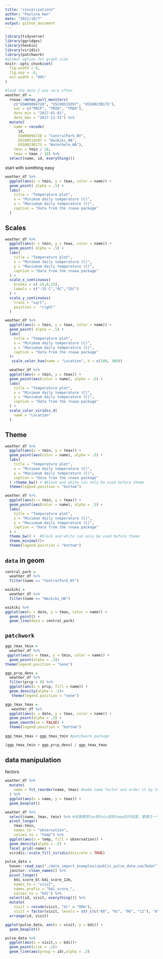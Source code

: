 ```yaml
---
title: "visualization2"
author: "Paulina Han"
date: "2021/10/7"
output: github_document
---
```


```r
library(tidyverse)
library(ggridges)
library(hexbin)
library(viridis)
library(patchwork)
#global option for graph size
knitr::opts_chunk$set(
  fig.width = 6,
  fig.asp = .6,
  out.width = "99%"
)
```

```r
#load the data I use very often
weather_df = 
  rnoaa::meteo_pull_monitors(
    c("USW00094728", "USC00519397", "USS0023B17S"),
    var = c("PRCP", "TMIN", "TMAX"), 
    date_min = "2017-01-01",
    date_max = "2017-12-31") %>%
  mutate(
    name = recode(
      id, 
      USW00094728 = "CentralPark_NY", 
      USC00519397 = "Waikiki_HA",
      USS0023B17S = "Waterhole_WA"),
    tmin = tmin / 10,
    tmax = tmax / 10) %>%
  select(name, id, everything())

```

start with somthing easy
```r
weather_df %>% 
  ggplot(aes(x = tmin, y = tmax, color = name)) + 
  geom_point( alpha = .5) + 
  labs(
    title = "Temperature plot",
    x = "Minimum daily temperature (C)",
    y = "Maxiumum daily temperature (C)",
    caption = "Data from the rnoaa package"
  )
```

## Scales

```r
weather_df %>% 
  ggplot(aes(x = tmin, y = tmax, color = name)) + 
  geom_point( alpha = .5) + 
  labs(
    title = "Temperature plot",
    x = "Minimum daily temperature (C)",
    y = "Maxiumum daily temperature (C)",
    caption = "Data from the rnoaa package"
  ) +
  scale_x_continuous(
    breaks = c(-15,0,15),
    labels = c("-15 C","0C","15C")
  ) +
  scale_y_continuous(
    trans = "sqrt",
    position =  "right"
  )
```

```r
weather_df %>% 
  ggplot(aes(x = tmin, y = tmax, color = name)) + 
  geom_point( alpha = .5) + 
  labs(
    title = "Temperature plot",
    x = "Minimum daily temperature (C)",
    y = "Maxiumum daily temperature (C)",
    caption = "Data from the rnoaa package"
  )+
   scale_color_hue(name = "Location", h = c(100, 300))
```




```r

  weather_df %>% 
  ggplot(aes(x = tmin, y = tmax)) + 
  geom_point(aes(color = name), alpha = .5) + 
  labs(
    title = "Temperature plot",
    x = "Minimum daily temperature (C)",
    y = "Maxiumum daily temperature (C)",
    caption = "Data from the rnoaa package"
  ) + 
  scale_color_viridis_d(
    name = "Location"
  )
```

## Theme

```r
weather_df %>% 
  ggplot(aes(x = tmin, y = tmax)) + 
  geom_point(aes(color = name), alpha = .5) + 
  labs(
    title = "Temperature plot",
    x = "Minimum daily temperature (C)",
    y = "Maxiumum daily temperature (C)",
    caption = "Data from the rnoaa package"
  ) +theme_bw() + #black and white can only be used before theme
  theme(legend.position = "bottom")
```
```r
weather_df %>% 
  ggplot(aes(x = tmin, y = tmax)) + 
  geom_point(aes(color = name), alpha = .5) + 
  labs(
    title = "Temperature plot",
    x = "Minimum daily temperature (C)",
    y = "Maxiumum daily temperature (C)",
    caption = "Data from the rnoaa package"
  ) +
  theme_bw() +  #black and white can only be used before theme 
  theme_minimal()+
  theme(legend.position = "bottom") 
```

## `data` in geom

```r
central_park = 
  weather_df %>% 
  filter(name == "CentralPark_NY")

waikiki = 
  weather_df %>% 
  filter(name == "Waikiki_HA")

waikiki %>% 
ggplot(aes(x = date, y = tmax, color = name)) + 
  geom_point() + 
  geom_line(data = central_park)
```

## `patchwork`

```r
ggp_tmax_tmin =
  weather_df %>% 
 ggplot(aes(x = tmax, y = tmin, color = name)) + 
  geom_point(alpha = .3)+
theme(legend.position = "none")

ggp_prcp_dens = 
  weather_df %>% 
  filter(prcp > 0) %>% 
  ggplot(aes(x = prcp, fill = name)) + 
  geom_density(alpha = .5)+
   theme(legend.position = "none")

ggp_tmax_tmax = 
   weather_df %>% 
  ggplot(aes(x = date, y = tmax, color = name)) + 
  geom_point(alpha = .3) +
  geom_smooth(se = FALSE) +
  theme(legend.position = "bottom")
 
ggp_tmax_tmax + ggp_tmax_tmin #patchwork package

(ggp_tmax_tmin + ggp_prcp_dens) / ggp_tmax_tmax
```

## data manipulation

factors

```r
weather_df %>% 
  mutate(
    name = fct_reorder(name, tmax) #make name factor and order it by tmax?
  ) %>% 
  ggplot(aes(x = name, y = tmax)) +
  geom_boxplot()

```


```r
weather_df %>%
  select(name, tmax, tmin) %>% #如果要把tax和tmin放到temp的内容里，要建立一个新的vector 放进max和min
  pivot_longer(
    tmax:tmin,
    names_to = "observation", 
    values_to = "temp") %>% 
  ggplot(aes(x = temp, fill = observation)) +
  geom_density(alpha = .5) + 
  facet_grid(~name) + 
  viridis::scale_fill_viridis(discrete = TRUE)
```

```r

pulse_data = 
  haven::read_sas("./data_import_examples//public_pulse_data.sas7bdat") %>%
  janitor::clean_names() %>%
  pivot_longer(
    bdi_score_bl:bdi_score_12m,
    names_to = "visit", 
    names_prefix = "bdi_score_",
    values_to = "bdi") %>%
  select(id, visit, everything()) %>%
  mutate(
    visit = recode(visit, "bl" = "00m"),
    visit = factor(visit, levels = str_c(c("00", "01", "06", "12"), "m"))) %>%
  arrange(id, visit)

ggplot(pulse_data, aes(x = visit, y = bdi)) + 
  geom_boxplot()

pulse_data %>% 
  ggplot(aes(x = visit,y = bdi))+
  geom_point(size = .2)+
  geom_line(aes(group = id),alpha = .3)
```

